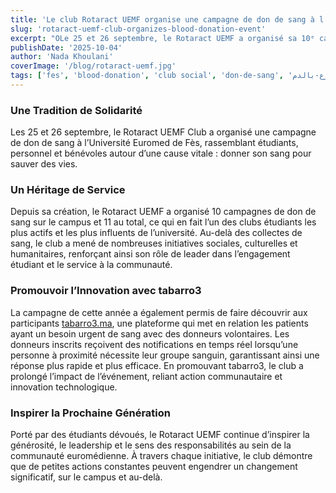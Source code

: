 ```yaml
---
title: 'Le club Rotaract UEMF organise une campagne de don de sang à l’Université Euromed de Fès '
slug: 'rotaract-uemf-club-organizes-blood-donation-event'
excerpt: "OLe 25 et 26 septembre, le Rotaract UEMF a organisé sa 10ᵉ campagne de don de sang à l’Université Euromed de Fès, rassemblant la communauté autour d’une cause vitale et promouvant tabarro3.ma, la plateforme qui met en relation les patients avec des donneurs à proximité."
publishDate: '2025-10-04'
author: 'Nada Khoulani'
coverImage: '/blog/rotaract-uemf.jpg'
tags: ['fes', 'blood-donation', 'club social', 'don-de-sang', 'التبرع-بالدم']
---
```


### Une Tradition de Solidarité

Les 25 et 26 septembre, le Rotaract UEMF Club a organisé une campagne de don de sang à l’Université Euromed de Fès, rassemblant étudiants, personnel et bénévoles autour d’une cause vitale : donner son sang pour sauver des vies.

### Un Héritage de Service

Depuis sa création, le Rotaract UEMF a organisé 10 campagnes de don de sang sur le campus et 11 au total, ce qui en fait l’un des clubs étudiants les plus actifs et les plus influents de l’université. Au-delà des collectes de sang, le club a mené de nombreuses initiatives sociales, culturelles et humanitaires, renforçant ainsi son rôle de leader dans l’engagement étudiant et le service à la communauté.

### Promouvoir l’Innovation avec tabarro3

La campagne de cette année a également permis de faire découvrir aux participants [tabarro3.ma](http://tabarro3.ma/), une plateforme qui met en relation les patients ayant un besoin urgent de sang avec des donneurs volontaires. Les donneurs inscrits reçoivent des notifications en temps réel lorsqu’une personne à proximité nécessite leur groupe sanguin, garantissant ainsi une réponse plus rapide et plus efficace. En promouvant tabarro3, le club a prolongé l’impact de l’événement, reliant action communautaire et innovation technologique.

### Inspirer la Prochaine Génération

Porté par des étudiants dévoués, le Rotaract UEMF continue d’inspirer la générosité, le leadership et le sens des responsabilités au sein de la communauté euromédienne. À travers chaque initiative, le club démontre que de petites actions constantes peuvent engendrer un changement significatif, sur le campus et au-delà.